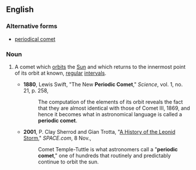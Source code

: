 {{wikipedia|List of periodic comets}}
==English==

===Alternative forms===
*[[periodical comet]]

===Noun===

{{en-noun|head=[[periodic]] [[comet]]}}

# {{context|astronomy|lang=en}} A comet which [[orbit]]s the [[Sun]] and which returns to the innermost point of its orbit at known, [[regular]] [[intervals]].
#*'''1880''', Lewis Swift, "The New '''Periodic Comet'''," ''Science'', vol. 1, no. 21, p. 258,
#*:The computation of the elements of its orbit reveals the fact that they are almost identical with those of Comet III, 1869, and hence it becomes what in astronomical language is called a '''periodic comet'''.
#*'''2001''', P. Clay Sherrod and Gian Trotta, "[http://web.archive.org/web/20011109063237/http://www.space.com/SpaceReportersNetworkAstronomyDiscoveries/leonids_history_011108.html A History of the Leonid Storm]," ''SPACE.com'', 8 Nov.,
#*:Comet Temple-Tuttle is what astronomers call a "'''periodic comet'''," one of hundreds that routinely and predictably continue to orbit the sun.